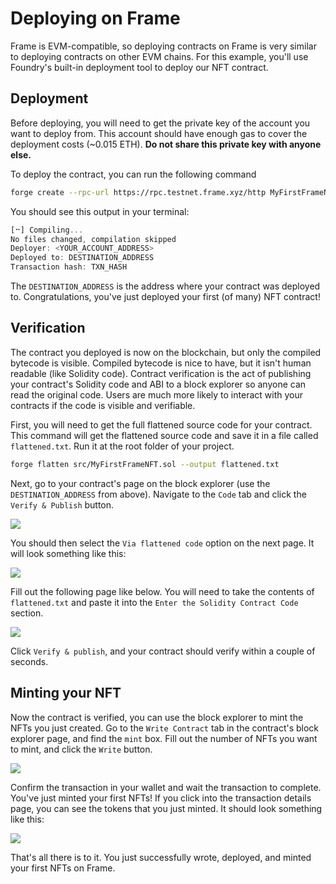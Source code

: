 # Deploying on Frame

Frame is EVM-compatible, so deploying contracts on Frame is very similar to deploying contracts on other EVM chains.
For this example, you'll use Foundry's built-in deployment tool to deploy our NFT contract.

## Deployment

Before deploying, you will need to get the private key of the account you want to deploy from.
This account should have enough gas to cover the deployment costs (~0.015 ETH).
**Do not share this private key with anyone else.**

To deploy the contract, you can run the following command

```bash  copy
forge create --rpc-url https://rpc.testnet.frame.xyz/http MyFirstFrameNFT --private-key <YOUR_PRIVATE_KEY>
```

You should see this output in your terminal:

```ts filename="Output"
[⠒] Compiling...
No files changed, compilation skipped
Deployer: <YOUR_ACCOUNT_ADDRESS>
Deployed to: DESTINATION_ADDRESS
Transaction hash: TXN_HASH
```

The `DESTINATION_ADDRESS` is the address where your contract was deployed to.
Congratulations, you've just deployed your first (of many) NFT contract!

## Verification

The contract you deployed is now on the blockchain, but only the compiled bytecode is visible.
Compiled bytecode is nice to have, but it isn't human readable (like Solidity code).
Contract verification is the act of publishing your contract's Solidity code and ABI to a block explorer so anyone can read the original code.
Users are much more likely to interact with your contracts if the code is visible and verifiable.

First, you will need to get the full flattened source code for your contract.
This command will get the flattened source code and save it in a file called `flattened.txt`. Run it at the root folder of your project.

```bash copy
forge flatten src/MyFirstFrameNFT.sol --output flattened.txt
```

Next, go to your contract's page on the block explorer (use the `DESTINATION_ADDRESS` from above).
Navigate to the `Code` tab and click the `Verify & Publish` button.

<div style={{ display: "flex", justifyContent: "center", marginTop: 20 }}>
  <img style={{ maxWidth: "100%" }} src="/assets/verification-1.png" />
</div>

You should then select the `Via flattened code` option on the next page. It will look something like this:

<div style={{ display: "flex", justifyContent: "center", marginTop: 20 }}>
  <img style={{ maxWidth: "100%" }} src="/assets/verification-2.png" />
</div>

Fill out the following page like below. You will need to take the contents of `flattened.txt` and paste it into the `Enter the Solidity Contract Code` section.

<div style={{ display: "flex", justifyContent: "center", marginTop: 20 }}>
  <img style={{ maxWidth: "100%" }} src="/assets/verification-3.png" />
</div>

Click `Verify & publish`, and your contract should verify within a couple of seconds.

## Minting your NFT

Now the contract is verified, you can use the block explorer to mint the NFTs you just created.
Go to the `Write Contract` tab in the contract's block explorer page, and find the `mint` box.
Fill out the number of NFTs you want to mint, and click the `Write` button.

<div style={{ display: "flex", justifyContent: "center", marginTop: 20 }}>
  <img style={{ maxWidth: "100%" }} src="/assets/mint-1.png" />
</div>

Confirm the transaction in your wallet and wait the transaction to complete. You've just minted your first NFTs!
If you click into the transaction details page, you can see the tokens that you just minted. It should look something like this:

<div style={{ display: "flex", justifyContent: "center", marginTop: 20 }}>
  <img style={{ maxWidth: "100%" }} src="/assets/mint-2.png" />
</div>

That's all there is to it. You just successfully wrote, deployed, and minted your first NFTs on Frame.
